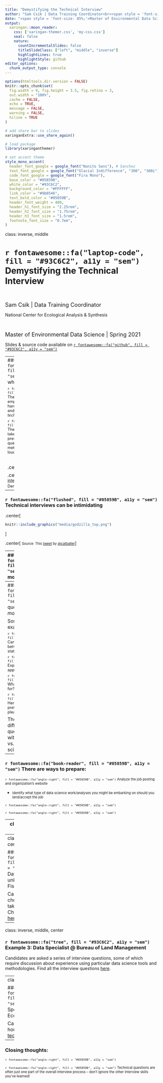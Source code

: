 ```yaml
---
title: "Demystifying the Technical Interview"
author: "Sam Csik | Data Training Coordinator<br><span style = 'font-size: 65%;'>National Center for Ecological Analysis & Synthesis<br></span>"
date: "<span style = 'font-size: 85%;'>Master of Environmental Data Science | Spring 2022</span><br><span style = 'font-size: 65%;'>Slides & source code available on [GitHub](https://github.com/UCSB-MEDS/technical-interviews)</span>"
output:
  xaringan::moon_reader:
    css: ['xaringan-themer.css', 'my-css.css']
    seal: false
    nature:
      countIncrementalSlides: false
      titleSlideClass: ["left", "middle", "inverse"]
      highlightLines: true
      highlightStyle: github
editor_options: 
  chunk_output_type: console
---
```


```r
options(htmltools.dir.version = FALSE)
knitr::opts_chunk$set(
  fig.width = 9, fig.height = 3.5, fig.retina = 3,
  out.width = "100%",
  cache = FALSE,
  echo = TRUE,
  message = FALSE, 
  warning = FALSE,
  hiline = TRUE
)
```

```r
# add share bar to slides
xaringanExtra::use_share_again()
```

```r
# load package
library(xaringanthemer)

# set accent theme
style_mono_accent(
  header_font_google = google_font("Nunito Sans"), # Sanchez
  text_font_google = google_font("Glacial Indifference", "300", "300i"),
  code_font_google = google_font("Fira Mono"),
  base_color = "#05859B",
  white_color = "#93C6C2", 
  background_color = "#FFFFFF",
  link_color = "#9b0546",
  text_bold_color = "#05859B",
  header_font_weight = 400,
  header_h1_font_size = "2.25rem",
  header_h2_font_size = "1.75rem",
  header_h3_font_size = "1.5rem",
  footnote_font_size = "0.7em",
)
```

class: inverse, middle

# `r fontawesome::fa("laptop-code", fill = "#93C6C2", a11y = "sem")` Demystifying the Technical Interview
<br>

<span style = 'font-size: 130%;'>Sam Csik | Data Training Coordinator</span>  

National Center for Ecological Analysis & Synthesis<br>

<br>

<span style = 'font-size: 130%;'>Master of Environmental Data Science | Spring 2021</span>   

Slides & source code available on [`r fontawesome::fa("github", fill = "#93C6C2", a11y = "sem")`](https://github.com/UCSB-MEDS/technical-interviews)

---
### `r fontawesome::fa("question", fill = "#05859B", a11y = "sem")` Technical interviews: what even are they?

<span style = 'font-size: 80%;'>`r fontawesome::fa("angle-right", fill = "#05859B", a11y = "sem")` They are a way for potential employers to assess a candidate's hard skills, knowledge of the field, and *how a candidate approaches technical problems/challenges*</span>

<span style = 'font-size: 80%;'>`r fontawesome::fa("angle-right", fill = "#05859B", a11y = "sem")` They can be coding-based (live, take-home, whiteboarding), presentations, or answering questions about tools, methodologies, approaches, etc. out loud</span>

<br>

.center[
```r
knitr::include_graphics("media/tech_interview_zoom.png")
```
]

.center[
<span style = 'font-size: 80%;'>Image source: [Technical interview resources](https://markodenic.com/resources-to-crush-the-technical-interview/) by Marko Denic</span>
]

---

### `r fontawesome::fa("flushed", fill = "#05859B", a11y = "sem")` Technical interviews can be intimidating

.center[
```r
knitr::include_graphics("media/godzilla_top.png")
```
]

.center[
<span style = 'font-size: 80%;'>Source: This [tweet](https://twitter.com/catballar/status/1499036814044286977) by [@catballer](https://twitter.com/catballar)</span>
]

---
### `r fontawesome::fa("brain", fill = "#05859B", a11y = "sem")` But you likely know more than you think!

.center[
```r
knitr::include_graphics("media/godzilla.png")
```
]

.center[
<span style = 'font-size: 80%;'>Source: This [tweet](https://twitter.com/catballar/status/1499036814044286977) by [@catballer](https://twitter.com/catballar)</span>
]

---
### `r fontawesome::fa("question", fill = "#05859B", a11y = "sem")` Technical interview questions/tasks can take *many* forms

Some very general examples: 

<span style = 'font-size: 80%;'>`r fontawesome::fa("angle-right", fill = "#05859B", a11y = "sem")` Can you explain the difference between statistical test A and statistical test B?</span>

<span style = 'font-size: 80%;'>`r fontawesome::fa("angle-right", fill = "#05859B", a11y = "sem")` Explain and/or show how you would approach solving problem X.</span>

<span style = 'font-size: 80%;'>`r fontawesome::fa("angle-right", fill = "#05859B", a11y = "sem")` What is the package/tool Y used for?</span>

<span style = 'font-size: 80%;'>`r fontawesome::fa("angle-right", fill = "#05859B", a11y = "sem")` Here is a data set. Using your preferred programming language, please answer question X.</span>

The type, length, and difficulty of technical questions typically varies with the job level (e.g. junior vs. senior-level data scientist)

---
### `r fontawesome::fa("book-reader", fill = "#05859B", a11y = "sem")` There are ways to prepare:

<span style = 'font-size: 80%;'>`r fontawesome::fa("angle-right", fill = "#05859B", a11y = "sem")` Analyze the job posting and organization's website</span>

* <span style = 'font-size: 80%;'>identify what type of data science work/analyses you might be embarking on should you land/accept the job</span>

<span style = 'font-size: 80%;'>`r fontawesome::fa("angle-right", fill = "#05859B", a11y = "sem")`</span>

<span style = 'font-size: 80%;'>`r fontawesome::fa("angle-right", fill = "#05859B", a11y = "sem")`</span>

---
class: inverse, middle, center

### `r fontawesome::fa("ship", fill = "#93C6C2", a11y = "sem")` Example 1: Fisheries Data Scientist and Coordinator @ Environmental Market Solutions Lab (emLab), UC Santa Barbara

This technical component was provided to interviewees at interview round 2 (of 3). Check out the take-home task and associated job description [here](https://docs.google.com/document/d/1YxnLkj-IAD7ht4F8B91ExkjSsLnijFiW7dWgWx-UWbg/edit?usp=sharing).

---
class: inverse, middle, center

### `r fontawesome::fa("fish", fill = "#93C6C2", a11y = "sem")` Example 2: Data Scientist (exact title unknown) @ Global Fishing Watch

Candidates were given a choice of two different take-home challenges. Check them both out [here](https://docs.google.com/document/d/1OuewBioyncbnchWqLu-r-mGAJmj6uPPk7zTYO95cypU/edit?usp=sharing).

---
class: inverse, middle, center

### `r fontawesome::fa("tree", fill = "#93C6C2", a11y = "sem")` Example 3: Data Specialist @ Bureau of Land Management

Candidates are asked a series of interview questions, some of which require discussion about experience using particular data science tools and methodologies. Find all the interview questions [here](https://docs.google.com/document/d/1uX3Jg8iDtmceKCslmjk9nMrhhL4jRbYE-fKfdcwxCiQ/edit?usp=sharing).

---
class: inverse, middle, center

### `r fontawesome::fa("database", fill = "#93C6C2", a11y = "sem")` Example 4: Database Specialist @ Cary Institute of Ecosystem Studies

Candidates were given 48 hours to complete [this technical exercise](https://docs.google.com/document/d/1XMMUwnq5DblgbqLlh6C9_kPMVeLnqNGNz_Wk4RrGPps/edit?usp=sharing).

---
### Closing thoughts:

<span style = 'font-size: 80%;'>`r fontawesome::fa("angle-right", fill = "#05859B", a11y = "sem")`</span>

<span style = 'font-size: 80%;'>`r fontawesome::fa("angle-right", fill = "#05859B", a11y = "sem")` Technical questions are often just one part of the overall interview process -- don't ignore the other interview skills you've learned!</span>

